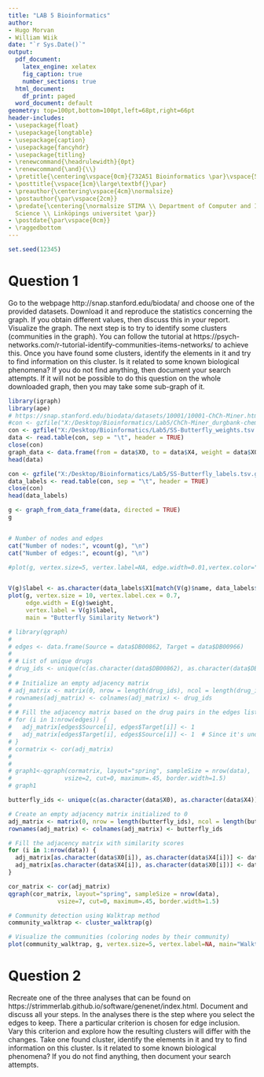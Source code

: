 ```yaml
---
title: "LAB 5 Bioinformatics"
author:
- Hugo Morvan
- William Wiik
date: "`r Sys.Date()`"
output:
  pdf_document:
    latex_engine: xelatex
    fig_caption: true
    number_sections: true
  html_document:
    df_print: paged
  word_document: default
geometry: top=100pt,bottom=100pt,left=68pt,right=66pt
header-includes:
- \usepackage{float}
- \usepackage{longtable}
- \usepackage{caption}
- \usepackage{fancyhdr}
- \usepackage{titling}
- \renewcommand{\headrulewidth}{0pt}
- \renewcommand{\and}{\\}
- \pretitle{\centering\vspace{0cm}{732A51 Bioinformatics \par}\vspace{5cm}\Huge\textbf}
- \posttitle{\vspace{1cm}\large\textbf{}\par}
- \preauthor{\centering\vspace{4cm}\normalsize}
- \postauthor{\par\vspace{2cm}}
- \predate{\centering{\normalsize STIMA \\ Department of Computer and Information
  Science \\ Linköpings universitet \par}}
- \postdate{\par\vspace{0cm}}
- \raggedbottom
---
```



<!-- page number pos -->
\fancyhf{}
\fancyfoot[C]{\thepage}
\pagestyle{fancy}

<!-- no page nr on first page  -->
\pagenumbering{gobble}

<!-- Anger sidbrytning -->
\clearpage

<!-- creating the table of contents -->
\setcounter{tocdepth}{3}
\tableofcontents

<!-- new page -->
\clearpage

<!-- starting the count on 1 after the contents -->
\pagenumbering{arabic}
\setcounter{page}{1}

```r
set.seed(12345)

```


# Question 1

Go to the webpage http://snap.stanford.edu/biodata/ and choose one of the provided datasets. Download it and reproduce the statistics concerning the graph. If you obtain different values, then discuss this in your report. Visualize the graph. The next step is to try to identify some clusters (communities in the graph). You can follow the tutorial at https://psych-networks.com/r-tutorial-identify-communities-items-networks/ to achieve this. Once you have found some clusters, identify the elements in it and try to find information on this cluster. Is it related to some known biological phenomena? If you do not find anything, then document your search attempts. If it will not be possible to do this question on the whole downloaded graph, then you may take some sub-graph of it.


```r


library(igraph)
library(ape)
# https://snap.stanford.edu/biodata/datasets/10001/10001-ChCh-Miner.html
#con <- gzfile("X:/Desktop/Bioinformatics/Lab5/ChCh-Miner_durgbank-chem-chem.tsv.gz", "rt")
con <- gzfile("X:/Desktop/Bioinformatics/Lab5/SS-Butterfly_weights.tsv.gz", "rt")
data <- read.table(con, sep = "\t", header = TRUE)
close(con)
graph_data <- data.frame(from = data$X0, to = data$X4, weight = data$X0.029663)
head(data)

con <- gzfile("X:/Desktop/Bioinformatics/Lab5/SS-Butterfly_labels.tsv.gz", "rt")
data_labels <- read.table(con, sep = "\t", header = TRUE)
close(con)
head(data_labels)

g <- graph_from_data_frame(data, directed = TRUE)
g


# Number of nodes and edges
cat("Number of nodes:", vcount(g), "\n")
cat("Number of edges:", ecount(g), "\n")


```


```r
#plot(g, vertex.size=5, vertex.label=NA, edge.width=0.01,vertex.color="coral", main="ChCh-Miner Graph")


V(g)$label <- as.character(data_labels$X1[match(V(g)$name, data_labels$X0)])
plot(g, vertex.size = 10, vertex.label.cex = 0.7,
     edge.width = E(g)$weight,
     vertex.label = V(g)$label,
     main = "Butterfly Similarity Network")

```



```r

# library(qgraph)
# 
# edges <- data.frame(Source = data$DB00862, Target = data$DB00966)
# 
# # List of unique drugs
# drug_ids <- unique(c(as.character(data$DB00862), as.character(data$DB00966)))
# 
# # Initialize an empty adjacency matrix
# adj_matrix <- matrix(0, nrow = length(drug_ids), ncol = length(drug_ids))
# rownames(adj_matrix) <- colnames(adj_matrix) <- drug_ids
# 
# # Fill the adjacency matrix based on the drug pairs in the edges list
# for (i in 1:nrow(edges)) {
#   adj_matrix[edges$Source[i], edges$Target[i]] <- 1
#   adj_matrix[edges$Target[i], edges$Source[i]] <- 1  # Since it's undirected
# }
# cormatrix <- cor(adj_matrix)
# 
# 
# graph1<-qgraph(cormatrix, layout="spring", sampleSize = nrow(data),
#               vsize=2, cut=0, maximum=.45, border.width=1.5)
# graph1


```

```r

butterfly_ids <- unique(c(as.character(data$X0), as.character(data$X4)))

# Create an empty adjacency matrix initialized to 0
adj_matrix <- matrix(0, nrow = length(butterfly_ids), ncol = length(butterfly_ids))
rownames(adj_matrix) <- colnames(adj_matrix) <- butterfly_ids

# Fill the adjacency matrix with similarity scores
for (i in 1:nrow(data)) {
  adj_matrix[as.character(data$X0[i]), as.character(data$X4[i])] <- data$X0.029663[i]
  adj_matrix[as.character(data$X4[i]), as.character(data$X0[i])] <- data$X0.029663[i]  # Symmetric matrix
}

cor_matrix <- cor(adj_matrix)
qgraph(cor_matrix, layout="spring", sampleSize = nrow(data),
              vsize=7, cut=0, maximum=.45, border.width=1.5)

```


```r


# Community detection using Walktrap method
community_walktrap <- cluster_walktrap(g)

# Visualize the communities (coloring nodes by their community)
plot(community_walktrap, g, vertex.size=5, vertex.label=NA, main="Walktrap Community Detection")

```

# Question 2


Recreate one of the three analyses that can be found on https://strimmerlab.github.io/software/genenet/index.html. Document and discuss all your steps. In the analyses there is the step where you select the edges to keep. There a particular criterion is chosen for edge inclusion. Vary this criterion and explore how the resulting clusters will differ with the changes. Take one found cluster, identify the elements in it and try to find information on this cluster. Is it related to some known biological phenomena? If you do not find anything, then document your search attempts.







